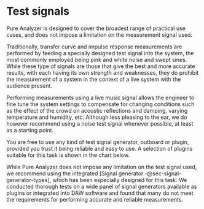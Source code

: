 # Test signals {#sec-system-analysis-test-signals}
Pure Analyzer is designed to cover the broadest range of practical use cases, and does not impose a limitation on the measurement signal used.

Traditionally, transfer curve and impulse response measurements are performed by feeding a specially designed test signal into the system, the most commonly employed being pink and white noise and swept sines. 
While these type of signals are those that give the best and more accurate results, with each having its own strength and weaknesses, they do prohibit the measurement of a system in the context of a live system with the audience present.

Performing measurements using a live music signal allows the engineer to fine tune the system settings to compensate for changing conditions such as the effect of the crowd on acoustic reflections and damping, varying temperature and humidity, etc. 
Although less pleasing to the ear, we do however recommend using a noise test signal whenever possible, at least as a starting point.

You are free to use any kind of test signal generator, outboard or plugin, provided you trust it being reliable and easy to use. 
A selection of plugins suitable for this task is shown in the chart below.

:::{.callout-note}
While Pure Analyzer does not impose any limitation on the test signal used, we recommend using the integrated [Signal generator -@sec-signal-generator-types], which has been especially designed for this task. We conducted thorough tests on a wide panel of signal generators available as plugins or integrated into DAW software and found that many do not meet the requirements for performing accurate and reliable measurements.
:::
